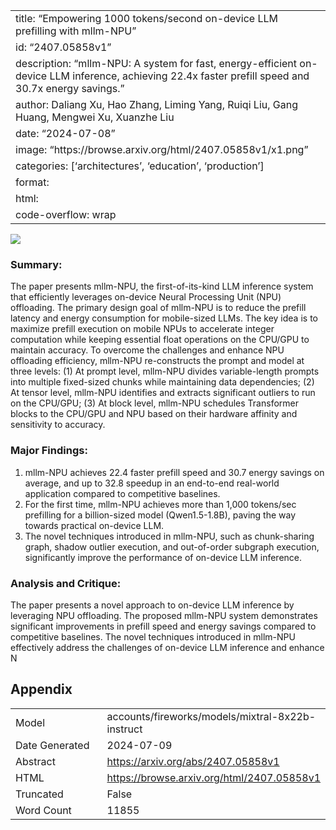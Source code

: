 
---
title: "Empowering 1000 tokens/second on-device LLM prefilling with mllm-NPU"
id: "2407.05858v1"
description: "mllm-NPU: A system for fast, energy-efficient on-device LLM inference, achieving 22.4x faster prefill speed and 30.7x energy savings."
author: Daliang Xu, Hao Zhang, Liming Yang, Ruiqi Liu, Gang Huang, Mengwei Xu, Xuanzhe Liu
date: "2024-07-08"
image: "https://browse.arxiv.org/html/2407.05858v1/x1.png"
categories: ['architectures', 'education', 'production']
format:
  html:
    code-overflow: wrap
---

![](https://browse.arxiv.org/html/2407.05858v1/x1.png)

### Summary:

The paper presents mllm-NPU, the first-of-its-kind LLM inference system that efficiently leverages on-device Neural Processing Unit (NPU) offloading. The primary design goal of mllm-NPU is to reduce the prefill latency and energy consumption for mobile-sized LLMs. The key idea is to maximize prefill execution on mobile NPUs to accelerate integer computation while keeping essential float operations on the CPU/GPU to maintain accuracy. To overcome the challenges and enhance NPU offloading efficiency, mllm-NPU re-constructs the prompt and model at three levels: (1) At prompt level, mllm-NPU divides variable-length prompts into multiple fixed-sized chunks while maintaining data dependencies; (2) At tensor level, mllm-NPU identifies and extracts significant outliers to run on the CPU/GPU; (3) At block level, mllm-NPU schedules Transformer blocks to the CPU/GPU and NPU based on their hardware affinity and sensitivity to accuracy.

### Major Findings:

1. mllm-NPU achieves 22.4 faster prefill speed and 30.7 energy savings on average, and up to 32.8 speedup in an end-to-end real-world application compared to competitive baselines.
2. For the first time, mllm-NPU achieves more than 1,000 tokens/sec prefilling for a billion-sized model (Qwen1.5-1.8B), paving the way towards practical on-device LLM.
3. The novel techniques introduced in mllm-NPU, such as chunk-sharing graph, shadow outlier execution, and out-of-order subgraph execution, significantly improve the performance of on-device LLM inference.

### Analysis and Critique:

The paper presents a novel approach to on-device LLM inference by leveraging NPU offloading. The proposed mllm-NPU system demonstrates significant improvements in prefill speed and energy savings compared to competitive baselines. The novel techniques introduced in mllm-NPU effectively address the challenges of on-device LLM inference and enhance N

## Appendix

|          |          |
|----------|----------|
| Model     | accounts/fireworks/models/mixtral-8x22b-instruct       |
| Date Generated     | 2024-07-09       |
| Abstract | [https://arxiv.org/abs/2407.05858v1](https://arxiv.org/abs/2407.05858v1)        |
| HTML     | [https://browse.arxiv.org/html/2407.05858v1](https://browse.arxiv.org/html/2407.05858v1)       |
| Truncated       | False       |
| Word Count       | 11855       |